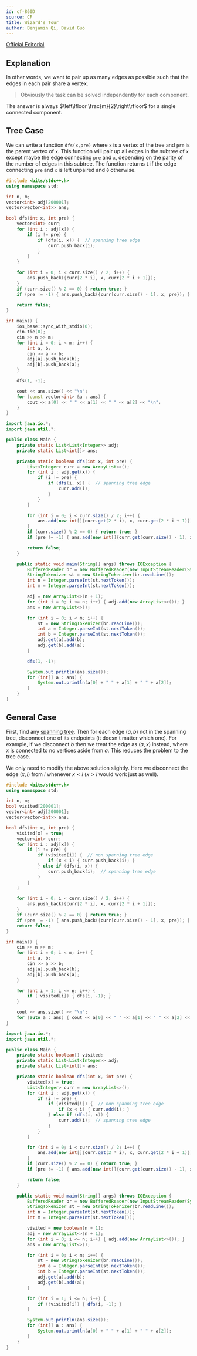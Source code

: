 ```yaml
---
id: cf-860D
source: CF
title: Wizard's Tour
author: Benjamin Qi, David Guo
---
```


[Official Editorial](https://codeforces.com/blog/entry/54604)

## Explanation

In other words, we want to pair up as many edges as possible such that the edges
in each pair share a vertex.

> Obviously the task can be solved independently for each component.

The answer is always $\left\lfloor \frac{m}{2}\right\rfloor$ for a single
connected component.

## Tree Case

<Spoiler title="Solution">

We can write a function `dfs(x,pre)` where `x` is a vertex of the tree and `pre`
is the parent vertex of `x`. This function will pair up all edges in the subtree
of `x` except maybe the edge connecting `pre` and `x`, depending on the parity
of the number of edges in this subtree. The function returns `1` if the edge
connecting `pre` and `x` is left unpaired and `0` otherwise.

<LanguageSection>
<CPPSection>

```cpp
#include <bits/stdc++.h>
using namespace std;

int n, m;
vector<int> adj[200001];
vector<vector<int>> ans;

bool dfs(int x, int pre) {
	vector<int> curr;
	for (int i : adj[x]) {
		if (i != pre) {
			if (dfs(i, x)) {  // spanning tree edge
				curr.push_back(i);
			}
		}
	}

	for (int i = 0; i < curr.size() / 2; i++) {
		ans.push_back({curr[2 * i], x, curr[2 * i + 1]});
	}
	if (curr.size() % 2 == 0) { return true; }
	if (pre != -1) { ans.push_back({curr[curr.size() - 1], x, pre}); }

	return false;
}

int main() {
	ios_base::sync_with_stdio(0);
	cin.tie(0);
	cin >> n >> m;
	for (int i = 0; i < m; i++) {
		int a, b;
		cin >> a >> b;
		adj[a].push_back(b);
		adj[b].push_back(a);
	}

	dfs(1, -1);

	cout << ans.size() << "\n";
	for (const vector<int> &a : ans) {
		cout << a[0] << " " << a[1] << " " << a[2] << "\n";
	}
}
```

</CPPSection>
<JavaSection>

```java
import java.io.*;
import java.util.*;

public class Main {
	private static List<List<Integer>> adj;
	private static List<int[]> ans;

	private static boolean dfs(int x, int pre) {
		List<Integer> curr = new ArrayList<>();
		for (int i : adj.get(x)) {
			if (i != pre) {
				if (dfs(i, x)) {  // spanning tree edge
					curr.add(i);
				}
			}
		}

		for (int i = 0; i < curr.size() / 2; i++) {
			ans.add(new int[]{curr.get(2 * i), x, curr.get(2 * i + 1)});
		}
		if (curr.size() % 2 == 0) { return true; }
		if (pre != -1) { ans.add(new int[]{curr.get(curr.size() - 1), x, pre}); }

		return false;
	}

	public static void main(String[] args) throws IOException {
		BufferedReader br = new BufferedReader(new InputStreamReader(System.in));
		StringTokenizer st = new StringTokenizer(br.readLine());
		int n = Integer.parseInt(st.nextToken());
		int m = Integer.parseInt(st.nextToken());

		adj = new ArrayList<>(n + 1);
		for (int i = 0; i <= n; i++) { adj.add(new ArrayList<>()); }
		ans = new ArrayList<>();

		for (int i = 0; i < m; i++) {
			st = new StringTokenizer(br.readLine());
			int a = Integer.parseInt(st.nextToken());
			int b = Integer.parseInt(st.nextToken());
			adj.get(a).add(b);
			adj.get(b).add(a);
		}

		dfs(1, -1);

		System.out.println(ans.size());
		for (int[] a : ans) {
			System.out.println(a[0] + " " + a[1] + " " + a[2]);
		}
	}
}
```

</JavaSection>
</LanguageSection>


</Spoiler>

## General Case

<Spoiler title="Solution">

First, find any [spanning tree](/CPH.pdf#page=151). Then for each edge $(a,b)$
not in the spanning tree, disconnect one of its endpoints (it doesn't matter
which one). For example, if we disconnect $b$ then we treat the edge as $(a,x)$
instead, where $x$ is connected to no vertices aside from $a$. This reduces the
problem to the tree case.

We only need to modify the above solution slightly. Here we disconnect the edge
$(x,i)$ from $i$ whenever $x<i$ ($x>i$ would work just as well).

<LanguageSection>
<CPPSection>

```cpp
#include <bits/stdc++.h>
using namespace std;

int n, m;
bool visited[200001];
vector<int> adj[200001];
vector<vector<int>> ans;

bool dfs(int x, int pre) {
	visited[x] = true;
	vector<int> curr;
	for (int i : adj[x]) {
		if (i != pre) {
			if (visited[i]) {  // non spanning tree edge
				if (x < i) { curr.push_back(i); }
			} else if (dfs(i, x)) {
				curr.push_back(i);  // spanning tree edge
			}
		}
	}

	for (int i = 0; i < curr.size() / 2; i++) {
		ans.push_back({curr[2 * i], x, curr[2 * i + 1]});
	}
	if (curr.size() % 2 == 0) { return true; }
	if (pre != -1) { ans.push_back({curr[curr.size() - 1], x, pre}); }
	return false;
}

int main() {
	cin >> n >> m;
	for (int i = 0; i < m; i++) {
		int a, b;
		cin >> a >> b;
		adj[a].push_back(b);
		adj[b].push_back(a);
	}

	for (int i = 1; i <= n; i++) {
		if (!visited[i]) { dfs(i, -1); }
	}

	cout << ans.size() << "\n";
	for (auto a : ans) { cout << a[0] << " " << a[1] << " " << a[2] << "\n"; }
}
```

</CPPSection>
<JavaSection>

```java
import java.io.*;
import java.util.*;

public class Main {
	private static boolean[] visited;
	private static List<List<Integer>> adj;
	private static List<int[]> ans;

	private static boolean dfs(int x, int pre) {
		visited[x] = true;
		List<Integer> curr = new ArrayList<>();
		for (int i : adj.get(x)) {
			if (i != pre) {
				if (visited[i]) {  // non spanning tree edge
					if (x < i) { curr.add(i); }
				} else if (dfs(i, x)) {
					curr.add(i);  // spanning tree edge
				}
			}
		}

		for (int i = 0; i < curr.size() / 2; i++) {
			ans.add(new int[]{curr.get(2 * i), x, curr.get(2 * i + 1)});
		}
		if (curr.size() % 2 == 0) { return true; }
		if (pre != -1) { ans.add(new int[]{curr.get(curr.size() - 1), x, pre}); }

		return false;
	}

	public static void main(String[] args) throws IOException {
		BufferedReader br = new BufferedReader(new InputStreamReader(System.in));
		StringTokenizer st = new StringTokenizer(br.readLine());
		int n = Integer.parseInt(st.nextToken());
		int m = Integer.parseInt(st.nextToken());

		visited = new boolean[n + 1];
		adj = new ArrayList<>(n + 1);
		for (int i = 0; i <= n; i++) { adj.add(new ArrayList<>()); }
		ans = new ArrayList<>();

		for (int i = 0; i < m; i++) {
			st = new StringTokenizer(br.readLine());
			int a = Integer.parseInt(st.nextToken());
			int b = Integer.parseInt(st.nextToken());
			adj.get(a).add(b);
			adj.get(b).add(a);
		}

		for (int i = 1; i <= n; i++) {
			if (!visited[i]) { dfs(i, -1); }
		}

		System.out.println(ans.size());
		for (int[] a : ans) {
			System.out.println(a[0] + " " + a[1] + " " + a[2]);
		}
	}
}
```
</JavaSection>
</LanguageSection>

</Spoiler>
